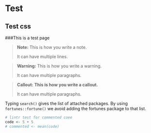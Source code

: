 # **Test** {.unnumbered}

## Test css {.unnumbered}

###This is a test page

> **Note:** This is how you write a note.
>
> It can have multiple lines.


> **Warning:** This is how you write a warning.
>
> It can have multiple paragraphs.

> **Callout:** **This is how you write a callout.**
>
> It can have multiple paragraphs.


<div class="note">
Typing `search()` gives the list of attached packages. By using `fortunes::fortune()` we avoid adding the fortunes package to that list.
</div>

```r
# lintr test for commented coee
code <- 5 + 5
# commented <- mean(code)
```

